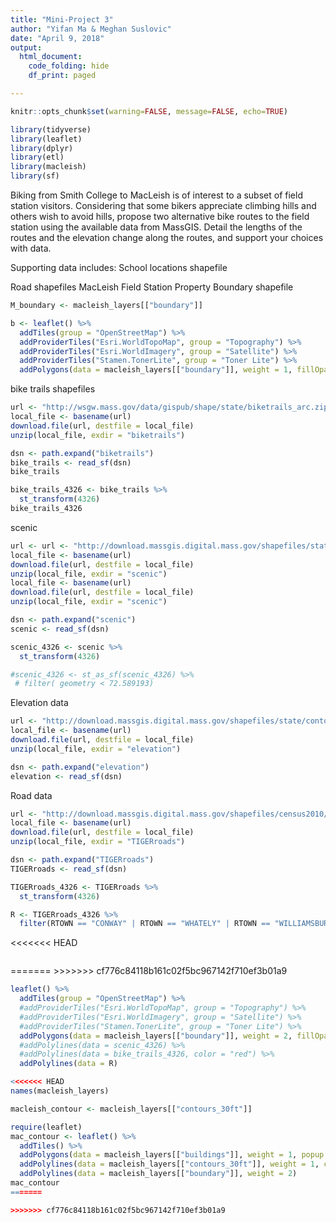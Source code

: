 ```yaml
---
title: "Mini-Project 3"
author: "Yifan Ma & Meghan Suslovic"
date: "April 9, 2018"
output: 
  html_document:
    code_folding: hide
    df_print: paged 

---
```


```r
knitr::opts_chunk$set(warning=FALSE, message=FALSE, echo=TRUE)
```

```r
library(tidyverse)
library(leaflet)
library(dplyr)
library(etl)
library(macleish)
library(sf)
```


Biking from Smith College to MacLeish is of interest to a subset of field station visitors. Considering that some bikers appreciate climbing hills and others wish to avoid hills, propose two alternative bike routes to the field station using the available data from MassGIS. Detail the lengths of the routes and the elevation change along the routes, and support your choices with data.

Supporting data includes:
School locations shapefile

Road shapefiles
MacLeish Field Station Property Boundary shapefile

```r
M_boundary <- macleish_layers[["boundary"]]

b <- leaflet() %>%
  addTiles(group = "OpenStreetMap") %>%
  addProviderTiles("Esri.WorldTopoMap", group = "Topography") %>%
  addProviderTiles("Esri.WorldImagery", group = "Satellite") %>%
  addProviderTiles("Stamen.TonerLite", group = "Toner Lite") %>%
  addPolygons(data = macleish_layers[["boundary"]], weight = 1, fillOpacity = 0.01, group = "Boundaries")
```

bike trails shapefiles

```r
url <- "http://wsgw.mass.gov/data/gispub/shape/state/biketrails_arc.zip"
local_file <- basename(url)
download.file(url, destfile = local_file)
unzip(local_file, exdir = "biketrails")

dsn <- path.expand("biketrails")
bike_trails <- read_sf(dsn)
bike_trails
```

```r
bike_trails_4326 <- bike_trails %>%
  st_transform(4326)
bike_trails_4326
```

scenic 

```r
url <- url <- "http://download.massgis.digital.mass.gov/shapefiles/state/contours250k.zip"
local_file <- basename(url)
download.file(url, destfile = local_file)
unzip(local_file, exdir = "scenic")
local_file <- basename(url)
download.file(url, destfile = local_file)
unzip(local_file, exdir = "scenic")

dsn <- path.expand("scenic")
scenic <- read_sf(dsn)

scenic_4326 <- scenic %>%
  st_transform(4326)

#scenic_4326 <- st_as_sf(scenic_4326) %>%
 # filter( geometry < 72.589193)
```


Elevation data

```r
url <- "http://download.massgis.digital.mass.gov/shapefiles/state/contours250k.zip"
local_file <- basename(url)
download.file(url, destfile = local_file)
unzip(local_file, exdir = "elevation")

dsn <- path.expand("elevation")
elevation <- read_sf(dsn)


```

Road data


```r
url <- "http://download.massgis.digital.mass.gov/shapefiles/census2010/CENSUS2010TIGERROADS_SHP.zip"
local_file <- basename(url)
download.file(url, destfile = local_file)
unzip(local_file, exdir = "TIGERroads")

```


```r
dsn <- path.expand("TIGERroads")
TIGERroads <- read_sf(dsn)

TIGERroads_4326 <- TIGERroads %>%
  st_transform(4326)

```

```r
R <- TIGERroads_4326 %>%
  filter(RTOWN == "CONWAY" | RTOWN == "WHATELY" | RTOWN == "WILLIAMSBURG" | RTOWN == "HATFIELD" | RTOWN == "DEERFIELD" | RTOWN == "NORTHAMPTON")
```

<<<<<<< HEAD
```r


```

=======
>>>>>>> cf776c84118b161c02f5bc967142f710ef3b01a9
```r
leaflet() %>%
  addTiles(group = "OpenStreetMap") %>%
  #addProviderTiles("Esri.WorldTopoMap", group = "Topography") %>%
  #addProviderTiles("Esri.WorldImagery", group = "Satellite") %>%
  #addProviderTiles("Stamen.TonerLite", group = "Toner Lite") %>%
  addPolygons(data = macleish_layers[["boundary"]], weight = 2, fillOpacity = 0.01, group = "Boundaries") %>%
  #addPolylines(data = scenic_4326) %>%
  #addPolylines(data = bike_trails_4326, color = "red") %>%
  addPolylines(data = R)
```

```r
<<<<<<< HEAD
names(macleish_layers)
```


```r
macleish_contour <- macleish_layers[["contours_30ft"]]
```

```r
require(leaflet)
mac_contour <- leaflet() %>%
  addTiles() %>%
  addPolygons(data = macleish_layers[["buildings"]], weight = 1, popup = ~name) %>%
  addPolylines(data = macleish_layers[["contours_30ft"]], weight = 1, color = "brown") %>%
  addPolylines(data = macleish_layers[["boundary"]], weight = 2)
mac_contour
=======

>>>>>>> cf776c84118b161c02f5bc967142f710ef3b01a9
```

